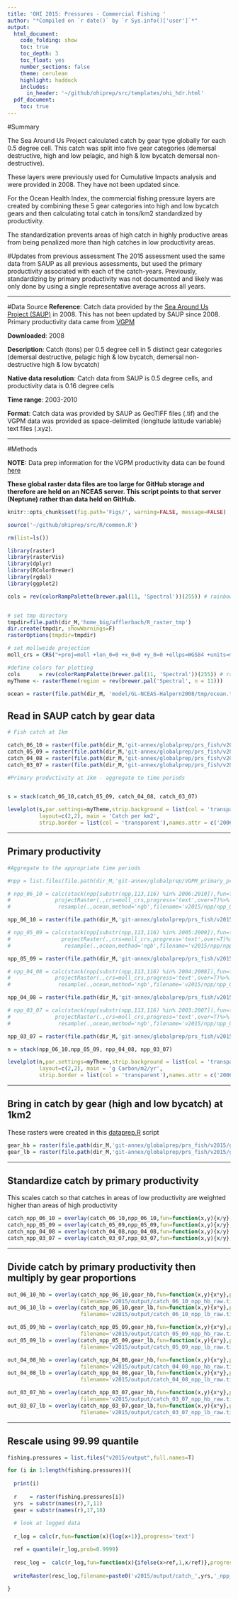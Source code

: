 ```yaml
---
title: 'OHI 2015: Pressures - Commercial Fishing '
author: "*Compiled on `r date()` by `r Sys.info()['user']`*"
output: 
  html_document:
    code_folding: show
    toc: true
    toc_depth: 3
    toc_float: yes
    number_sections: false
    theme: cerulean
    highlight: haddock
    includes: 
      in_header: '~/github/ohiprep/src/templates/ohi_hdr.html'
  pdf_document:
    toc: true
---
```


#Summary

The Sea Around Us Project calculated catch by gear type globally for each 0.5 degree cell. This catch was split into five gear categories (demersal destructive, high and low pelagic, and high & low bycatch demersal non-destructive).

These layers were previously used for Cumulative Impacts analysis and were provided in 2008. They have not been updated since. 

For the Ocean Health Index, the commercial fishing pressure layers are created by combining these 5 gear categories into high and low bycatch gears and then calculating total catch in tons/km2 standardized by productivity.

The standardization prevents areas of high catch in highly productive areas from being penalized more than high catches in low productivity areas.

#Updates from previous assessment
The 2015 assessment used the same data from SAUP as all previous assessments, but used the primary productivity associated with each of the catch-years. Previously, standardizing by primary productivity was not documented and likely was only done by using a single representative average across all years.

***

#Data Source
**Reference**: Catch data provided by the [Sea Around Us Project (SAUP)](http://www.seaaroundus.org/) in 2008. This has not been updated by SAUP since 2008. Primary productivity data came from [VGPM](http://orca.science.oregonstate.edu/1080.by.2160.monthly.hdf.vgpm.m.chl.m.sst.php)

**Downloaded**: 2008

**Description**:  Catch (tons) per 0.5 degree cell in 5 distinct gear categories (demersal destructive, pelagic high & low bycatch, demersal non-destructive high & low bycatch)

**Native data resolution**: Catch data from SAUP is 0.5 degree cells, and productivity data is 0.16 degree cells

**Time range**: 2003-2010

**Format**:  Catch data was provided by SAUP as GeoTIFF files (.tif) and the VGPM data was provided as space-delimited {longitude latitude variable} text files (.xyz).

***
  
#Methods

**NOTE:** Data prep information for the VGPM productivity data can be found [here](https://github.com/OHI-Science/ohiprep/tree/master/globalprep/prs_fish/v2015/VGPM_primary_productivity)

**These global raster data files are too large for GitHub storage and therefore are held on an NCEAS server. This script points to that server (Neptune) rather than data held on GitHub.**

```r
knitr::opts_chunk$set(fig.path='Figs/', warning=FALSE, message=FALSE)
```

```r
source('~/github/ohiprep/src/R/common.R')

rm(list=ls())

library(raster)
library(rasterVis)
library(dplyr)
library(RColorBrewer)
library(rgdal)
library(ggplot2)

cols = rev(colorRampPalette(brewer.pal(11, 'Spectral'))(255)) # rainbow color scheme


# set tmp directory
tmpdir=file.path(dir_M,'home_big/afflerbach/R_raster_tmp')
dir.create(tmpdir, showWarnings=F)
rasterOptions(tmpdir=tmpdir)

# set mollweide projection
moll_crs = CRS("+proj=moll +lon_0=0 +x_0=0 +y_0=0 +ellps=WGS84 +units=m +no_defs")

#define colors for plotting
cols      = rev(colorRampPalette(brewer.pal(11, 'Spectral'))(255)) # rainbow color scheme
myTheme <- rasterTheme(region = rev(brewer.pal('Spectral', n = 11)))

ocean = raster(file.path(dir_M, 'model/GL-NCEAS-Halpern2008/tmp/ocean.tif'))

```

## Read in SAUP catch by gear data

```r

# Fish catch at 1km

catch_06_10 = raster(file.path(dir_M,'git-annex/globalprep/prs_fish/v2015/catch_km_06_10.tif'))
catch_05_09 = raster(file.path(dir_M,'git-annex/globalprep/prs_fish/v2015/catch_km_05_09.tif'))
catch_04_08 = raster(file.path(dir_M,'git-annex/globalprep/prs_fish/v2015/catch_km_04_08.tif'))
catch_03_07 = raster(file.path(dir_M,'git-annex/globalprep/prs_fish/v2015/catch_km_03_07.tif'))

#Primary productivity at 1km - aggregate to time periods


s = stack(catch_06_10,catch_05_09, catch_04_08, catch_03_07)

levelplot(s,par.settings=myTheme,strip.background = list(col = 'transparent'),scales=list(draw=FALSE),
          layout=c(2,2), main = 'Catch per km2',
          strip.border = list(col = 'transparent'),names.attr = c('2006-2010','2005-2009','2004-2008','2003-2007'))

```

***
 
## Primary productivity  
```r

#Aggregate to the appropriate time periods

#npp = list.files(file.path(dir_M,'git-annex/globalprep/VGPM_primary_productivity/v_2015/output'),pattern='annual_mean_npp_2',full.names=T)

# npp_06_10 = calc(stack(npp[substr(npp,113,116) %in% 2006:2010]),fun=function(x){mean(x,na.rm=T)},progress='text')%>%
#              projectRaster(.,crs=moll_crs,progress='text',over=T)%>%
#               resample(.,ocean,method='ngb',filename='v2015/npp/npp_06_10.tif')

npp_06_10 = raster(file.path(dir_M,'git-annex/globalprep/prs_fish/v2015/npp/npp_06_10.tif'))

# npp_05_09 = calc(stack(npp[substr(npp,113,116) %in% 2005:2009]),fun=function(x){mean(x,na.rm=T)},progress='text')%>%
#                projectRaster(.,crs=moll_crs,progress='text',over=T)%>%
#                 resample(.,ocean,method='ngb',filename='v2015/npp/npp_05_09.tif')

npp_05_09 = raster(file.path(dir_M,'git-annex/globalprep/prs_fish/v2015/npp/npp_05_09.tif'))

# npp_04_08 = calc(stack(npp[substr(npp,113,116) %in% 2004:2008]),fun=function(x){mean(x,na.rm=T)},progress='text')%>%
#              projectRaster(.,crs=moll_crs,progress='text',over=T)%>%
#               resample(.,ocean,method='ngb',filename='v2015/npp/npp_04_08.tif')

npp_04_08 = raster(file.path(dir_M,'git-annex/globalprep/prs_fish/v2015/npp/npp_04_08.tif'))

# npp_03_07 = calc(stack(npp[substr(npp,113,116) %in% 2003:2007]),fun=function(x){mean(x,na.rm=T)},progress='text')%>%
#              projectRaster(.,crs=moll_crs,progress='text',over=T)%>%
#               resample(.,ocean,method='ngb',filename='v2015/npp/npp_03_07.tif')

npp_03_07 = raster(file.path(dir_M,'git-annex/globalprep/prs_fish/v2015/npp/npp_03_07.tif'))

n = stack(npp_06_10,npp_05_09, npp_04_08, npp_03_07)

levelplot(n,par.settings=myTheme,strip.background = list(col = 'transparent'),scales=list(draw=FALSE),
          layout=c(2,2), main = 'g Carbon/m2/yr',
          strip.border = list(col = 'transparent'),names.attr = c('2006-2010','2005-2009','2004-2008','2003-2007'))

```

*** 

## Bring in catch by gear (high and low bycatch) at 1km2

These rasters were created in this [dataprep.R](https://github.com/OHI-Science/ohiprep/blob/master/globalprep/prs_fish/v2015/dataprep.R) script

```r
gear_hb = raster(file.path(dir_M,'git-annex/globalprep/prs_fish/v2015/gear_prop_hb_moll_1km_ocean.tif'))
gear_lb = raster(file.path(dir_M,'git-annex/globalprep/prs_fish/v2015/gear_prop_lb_moll_1km_ocean.tif'))
```

*** 

## Standardize catch by primary productivity

This scales catch so that catches in areas of low productivity are weighted higher than areas of high productivity
```r
catch_npp_06_10 = overlay(catch_06_10,npp_06_10,fun=function(x,y){x/y},progress='text',filename=file.path(dir_M,'git-annex/globalprep/prs_fish/v2015/catch_npp_06_10.tif'))
catch_npp_05_09 = overlay(catch_05_09,npp_05_09,fun=function(x,y){x/y},progress='text',filename=file.path(dir_M,'git-annex/globalprep/prs_fish/v2015/catch_npp_05_09.tif'))
catch_npp_04_08 = overlay(catch_04_08,npp_04_08,fun=function(x,y){x/y},progress='text',file.path(dir_M,'git-annex/globalprep/prs_fish/v2015/catch_npp_04_08.tif'))
catch_npp_03_07 = overlay(catch_03_07,npp_03_07,fun=function(x,y){x/y},progress='text',filename=file.path(dir_M,'git-annex/globalprep/prs_fish/v2015/catch_npp_03_07.tif'))
```

***

## Divide catch by primary productivity then multiply by gear proportions

```r
out_06_10_hb = overlay(catch_npp_06_10,gear_hb,fun=function(x,y){x*y},progress='text',
                       filename='v2015/output/catch_06_10_npp_hb_raw.tif',overwrite=T)
out_06_10_lb = overlay(catch_npp_06_10,gear_lb,fun=function(x,y){x*y},progress='text',
                       filename='v2015/output/catch_06_10_npp_lb_raw.tif',overwrite=T)

out_05_09_hb = overlay(catch_npp_05_09,gear_hb,fun=function(x,y){x*y},progress='text',
                       filename='v2015/output/catch_05_09_npp_hb_raw.tif',overwrite=T)
out_05_09_lb = overlay(catch_npp_05_09,gear_lb,fun=function(x,y){x*y},progress='text',
                       filename='v2015/output/catch_05_09_npp_lb_raw.tif',overwrite=T)

out_04_08_hb = overlay(catch_npp_04_08,gear_hb,fun=function(x,y){x*y},progress='text',
                       filename='v2015/output/catch_04_08_npp_hb_raw.tif',overwrite=T)
out_04_08_lb = overlay(catch_npp_04_08,gear_lb,fun=function(x,y){x*y},progress='text',
                       filename='v2015/output/catch_04_08_npp_lb_raw.tif',overwrite=T)

out_03_07_hb = overlay(catch_npp_03_07,gear_hb,fun=function(x,y){x*y},progress='text',
                       filename='v2015/output/catch_03_07_npp_hb_raw.tif',overwrite=T)
out_03_07_lb = overlay(catch_npp_03_07,gear_lb,fun=function(x,y){x*y},progress='text',
                       filename='v2015/output/catch_03_07_npp_lb_raw.tif',overwrite=T)
```

***

## Rescale using 99.99 quantile
```r
fishing.pressures = list.files("v2015/output",full.names=T)

for (i in 1:length(fishing.pressures)){
  
  print(i)
  
  r    = raster(fishing.pressures[i])
  yrs  = substr(names(r),7,11)
  gear = substr(names(r),17,18)
  
  # look at logged data
  
  r_log = calc(r,fun=function(x){log(x+1)},progress='text')

  ref = quantile(r_log,prob=0.9999)
  
  resc_log =  calc(r_log,fun=function(x){ifelse(x>ref,1,x/ref)},progress='text')
  
  writeRaster(resc_log,filename=paste0('v2015/output/catch_',yrs,'_npp_',gear,'_rescaled.tif'),overwrite=T)
  
}
```
